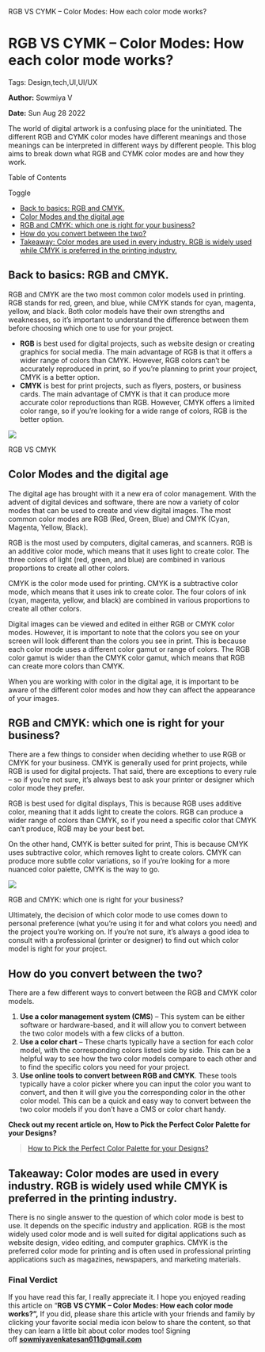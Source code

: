   RGB VS CYMK – Color Modes: How each color mode works?

RGB VS CYMK – Color Modes: How each color mode works?
=====================================================

Tags: Design,tech,UI,UI/UX

**Author:** Sowmiya V

**Date:** Sun Aug 28 2022

The world of digital artwork is a confusing place for the uninitiated. The different RGB and CYMK color modes have different meanings and those meanings can be interpreted in different ways by different people. This blog aims to break down what RGB and CYMK color modes are and how they work.

Table of Contents

Toggle

*   [Back to basics: RGB and CMYK.](https://recodehive.com/rgb-vs-cymk-color-modes-how-each-color-mode-works/#Back_to_basics_RGB_and_CMYK "Back to basics: RGB and CMYK.")
*   [Color Modes and the digital age](https://recodehive.com/rgb-vs-cymk-color-modes-how-each-color-mode-works/#Color_Modes_and_the_digital_age "Color Modes and the digital age")
*   [RGB and CMYK: which one is right for your business?](https://recodehive.com/rgb-vs-cymk-color-modes-how-each-color-mode-works/#RGB_and_CMYK_which_one_is_right_for_your_business "RGB and CMYK: which one is right for your business?")
*   [How do you convert between the two?](https://recodehive.com/rgb-vs-cymk-color-modes-how-each-color-mode-works/#How_do_you_convert_between_the_two "How do you convert between the two?")
*   [Takeaway: Color modes are used in every industry. RGB is widely used while CMYK is preferred in the printing industry.](https://recodehive.com/rgb-vs-cymk-color-modes-how-each-color-mode-works/#Takeaway_Color_modes_are_used_in_every_industry_RGB_is_widely_used_while_CMYK_is_preferred_in_the_printing_industry "Takeaway: Color modes are used in every industry. RGB is widely used while CMYK is preferred in the printing industry.")

Back to basics: RGB and CMYK.
-----------------------------

RGB and CMYK are the two most common color models used in printing. RGB stands for red, green, and blue, while CMYK stands for cyan, magenta, yellow, and black. Both color models have their own strengths and weaknesses, so it’s important to understand the difference between them before choosing which one to use for your project.

*   **RGB** is best used for digital projects, such as website design or creating graphics for social media. The main advantage of RGB is that it offers a wider range of colors than CMYK. However, RGB colors can’t be accurately reproduced in print, so if you’re planning to print your project, CMYK is a better option.
*   **CMYK** is best for print projects, such as flyers, posters, or business cards. The main advantage of CMYK is that it can produce more accurate color reproductions than RGB. However, CMYK offers a limited color range, so if you’re looking for a wide range of colors, RGB is the better option.

![](https://recodehive.com/wp-content/uploads/2022/08/RGB-VS-CMYK-1-1024x583.png)

RGB VS CMYK

Color Modes and the digital age
-------------------------------

The digital age has brought with it a new era of color management. With the advent of digital devices and software, there are now a variety of color modes that can be used to create and view digital images. The most common color modes are RGB (Red, Green, Blue) and CMYK (Cyan, Magenta, Yellow, Black).

RGB is the most used by computers, digital cameras, and scanners. RGB is an additive color mode, which means that it uses light to create color. The three colors of light (red, green, and blue) are combined in various proportions to create all other colors.

CMYK is the color mode used for printing. CMYK is a subtractive color mode, which means that it uses ink to create color. The four colors of ink (cyan, magenta, yellow, and black) are combined in various proportions to create all other colors.

Digital images can be viewed and edited in either RGB or CMYK color modes. However, it is important to note that the colors you see on your screen will look different than the colors you see in print. This is because each color mode uses a different color gamut or range of colors. The RGB color gamut is wider than the CMYK color gamut, which means that RGB can create more colors than CMYK.

When you are working with color in the digital age, it is important to be aware of the different color modes and how they can affect the appearance of your images.

RGB and CMYK: which one is right for your business?
---------------------------------------------------

There are a few things to consider when deciding whether to use RGB or CMYK for your business. CMYK is generally used for print projects, while RGB is used for digital projects. That said, there are exceptions to every rule – so if you’re not sure, it’s always best to ask your printer or designer which color mode they prefer.

RGB is best used for digital displays, This is because RGB uses additive color, meaning that it adds light to create the colors. RGB can produce a wider range of colors than CMYK, so if you need a specific color that CMYK can’t produce, RGB may be your best bet.

On the other hand, CMYK is better suited for print, This is because CMYK uses subtractive color, which removes light to create colors. CMYK can produce more subtle color variations, so if you’re looking for a more nuanced color palette, CMYK is the way to go.

![](https://recodehive.com/wp-content/uploads/2022/08/Image-1024x376.png)

RGB and CMYK: which one is right for your business?

Ultimately, the decision of which color mode to use comes down to personal preference (what you’re using it for and what colors you need) and the project you’re working on. If you’re not sure, it’s always a good idea to consult with a professional (printer or designer) to find out which color model is right for your project.

How do you convert between the two?
-----------------------------------

There are a few different ways to convert between the RGB and CMYK color models.

1.  **Use a color management system (CMS**) – This system can be either software or hardware-based, and it will allow you to convert between the two color models with a few clicks of a button.
2.  **Use a color chart** – These charts typically have a section for each color model, with the corresponding colors listed side by side. This can be a helpful way to see how the two color models compare to each other and to find the specific colors you need for your project.
3.  **Use online tools to convert between RGB and CMYK**. These tools typically have a color picker where you can input the color you want to convert, and then it will give you the corresponding color in the other color model. This can be a quick and easy way to convert between the two color models if you don’t have a CMS or color chart handy.

**Check out my recent article on, How to Pick the Perfect Color Palette for your Designs?**

> [How to Pick the Perfect Color Palette for your Designs?](https://recodehive.com/how-to-pick-the-perfect-color-palette-for-your-designs/)

Takeaway: Color modes are used in every industry. RGB is widely used while CMYK is preferred in the printing industry.
----------------------------------------------------------------------------------------------------------------------

There is no single answer to the question of which color mode is best to use. It depends on the specific industry and application. RGB is the most widely used color mode and is well suited for digital applications such as website design, video editing, and computer graphics. CMYK is the preferred color mode for printing and is often used in professional printing applications such as magazines, newspapers, and marketing materials.

### Final Verdict

If you have read this far, I really appreciate it. I hope you enjoyed reading this article on “**RGB VS CYMK – Color Modes: How each color mode works?”,** If you did, please share this article with your friends and family by clicking your favorite social media icon below to share the content, so that they can learn a little bit about color modes too! Signing off **sowmiyavenkatesan611@gmail.com**